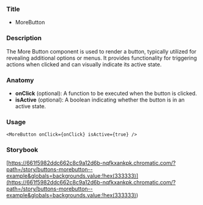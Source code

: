### Title

- MoreButton

### Description

The More Button component is used to render a button, typically utilized for revealing additional options or menus. It provides functionality for triggering actions when clicked and can visually indicate its active state.

### Anatomy

- **onClick** (optional): A function to be executed when the button is clicked.
- **isActive** (optional): A boolean indicating whether the button is in an active state.

### Usage

```tsx
<MoreButton onClick={onClick} isActive={true} />
```

### Storybook

[https://661f5982ddc662c8c9a12d6b-nqfkxankpk.chromatic.com/?path=/story/buttons-morebutton--example&globals=backgrounds.value:!hex(333333)](<https://661f5982ddc662c8c9a12d6b-nqfkxankpk.chromatic.com/?path=/story/buttons-morebutton--example&globals=backgrounds.value:!hex(333333)>)
